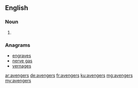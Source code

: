 ==English==

===Noun===
{{head|en}}

# {{plural of|avenger}}

===Anagrams===
* [[engraves#English|engraves]]
* [[nerve gas#English|nerve gas]]
* [[vernages#English|vernages]]

[[ar:avengers]]
[[de:avengers]]
[[fr:avengers]]
[[ku:avengers]]
[[mg:avengers]]
[[my:avengers]]